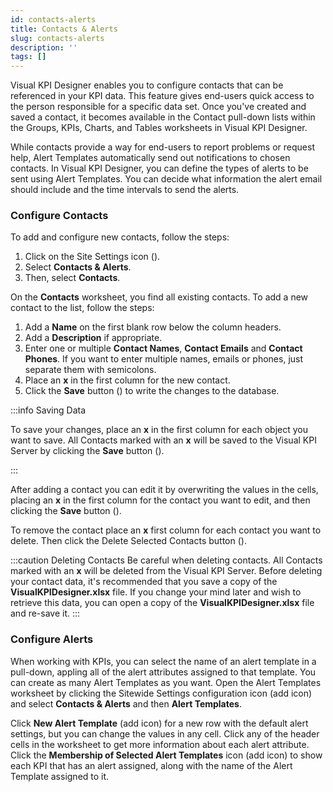 ```yaml
---
id: contacts-alerts
title: Contacts & Alerts
slug: contacts-alerts
description: ''
tags: []
---
```



Visual KPI Designer enables you to configure contacts that can be referenced in your KPI data. This feature gives end-users quick access to the person responsible for a specific data set. Once you've created and saved a contact, it becomes available in the Contact pull-down lists within the Groups, KPIs, Charts, and Tables worksheets in Visual KPI Designer. 

While contacts provide a way for end-users to report problems or request help, Alert Templates automatically send out notifications to chosen contacts. In Visual KPI Designer, you can define the types of alerts to be sent using Alert Templates. You can decide what information the alert email should include and the time intervals to send the alerts.

### Configure Contacts

To add and configure new contacts, follow the steps:

1. Click on the Site Settings icon (<PngFont name='options28' />).
2. Select **Contacts & Alerts**.
3. Then, select **Contacts**.

<StylizedImage
  imgURL="img/site-settings/contacts-worksheet.png"
  alt="Visual Designer Contacts Worksheet"
/>

On the **Contacts** worksheet, you find all existing contacts. To add a new contact to the list, follow the steps:

1. Add a **Name** on the first blank row below the column headers.
2. Add a **Description** if appropriate.
3. Enter one or multiple **Contact Names**, **Contact Emails** and **Contact Phones**. If you want to enter multiple names, emails or phones, just separate them with semicolons. 
4. Place an **x** in the first column for the new contact. 
5. Click the **Save** button (<PngFont name='save28' />) to write the changes to the database.

:::info Saving Data

To save your changes, place an **x** in the first column for each object you want to save. All Contacts marked with an **x** will be saved to the Visual KPI Server by clicking the **Save** button (<PngFont name='save28' />).

:::

After adding a contact you can edit it by overwriting the values in the cells, placing an **x** in the first column for the contact you want to edit, and then clicking the **Save** button (<PngFont name='save28' />). 

To remove the contact place an **x** first column for each contact you want to delete. Then click the Delete Selected Contacts button (<PngFont name='clear28a' />). 

:::caution Deleting Contacts
  Be careful when deleting contacts. All Contacts marked with an **x** will be deleted from the Visual KPI Server. Before deleting your contact data, it's recommended that you save a copy of the **VisualKPIDesigner.xlsx** file. If you change your mind later and wish to retrieve this data, you can open a copy of the **VisualKPIDesigner.xlsx** file and re-save it.
:::

### Configure Alerts

When working with KPIs, you can select the name of an alert template in a pull-down, appling all of the alert attributes assigned to that template. You can create as many Alert Templates as you want. Open the Alert Templates worksheet by clicking the Sitewide Settings configuration icon (add icon) and select **Contacts & Alerts** and then **Alert Templates**.

<StylizedImage
  imgURL="img/site-settings/alerttemplate-worksheet.png"
  alt="Alert Template Worksheet"
/>

Click **New Alert Template** (add icon) for a new row with the default alert settings, but you can change the values in any cell.  Click any of the header cells in the worksheet to get more information about each alert attribute. Click the **Membership of Selected Alert Templates** icon (add icon) to show each KPI that has an alert assigned, along with the name of the Alert Template assigned to it.

<StylizedImage
  imgURL="img/site-settings/alertmembership-worksheet.png"
  alt="Alert Membership Worksheet"
/>